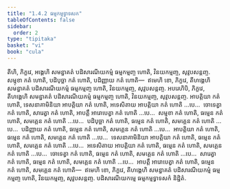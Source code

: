 ```yaml
---
title: "1.4.2 ធម្មកម្មទ្វាទសក"
tableOfContents: false
sidebar:
  order: 2
type: "tipitaka"
basket: "vi"
book: "cula"
---
```



<DynamicBreadcrumb />

<Division number="38" book="cula">

<Paragraph number="183" book="cula">
តីហិ, ភិក្ខវេ, អង្គេហិ សមន្នាគតំ បដិសារណីយកម្មំ ធម្មកម្មញ្ច ហោតិ, វិនយកម្មញ្ច, សុវូបសន្តញ្ច. សម្មុខា កតំ ហោតិ, បដិបុច្ឆា កតំ ហោតិ, បដិញ្ញាយ កតំ ហោតិ—  ឥមេហិ ខោ, ភិក្ខវេ, តីហង្គេហិ សមន្នាគតំ បដិសារណីយកម្មំ ធម្មកម្មញ្ច ហោតិ, វិនយកម្មញ្ច, សុវូបសន្តញ្ច.
</Paragraph>

<Paragraph number="184" book="cula">
អបរេហិបិ, ភិក្ខវេ, តីហង្គេហិ សមន្នាគតំ បដិសារណីយកម្មំ ធម្មកម្មញ្ច ហោតិ, វិនយកម្មញ្ច, សុវូបសន្តញ្ច. អាបត្តិយា កតំ ហោតិ, ទេសនាគាមិនិយា អាបត្តិយា កតំ ហោតិ, អទេសិតាយ អាបត្តិយា កតំ ហោតិ …បេ…  ចោទេត្វា កតំ ហោតិ, សារេត្វា កតំ ហោតិ, អាបត្តឹ អារោបេត្វា កតំ ហោតិ …បេ…  សម្មុខា កតំ ហោតិ, ធម្មេន កតំ ហោតិ, សមគ្គេន កតំ ហោតិ …បេ…  បដិបុច្ឆា កតំ ហោតិ, ធម្មេន កតំ ហោតិ, សមគ្គេន កតំ ហោតិ …បេ…  បដិញ្ញាយ កតំ ហោតិ, ធម្មេន កតំ ហោតិ, សមគ្គេន កតំ ហោតិ …បេ…  អាបត្តិយា កតំ ហោតិ, ធម្មេន កតំ ហោតិ, សមគ្គេន កតំ ហោតិ …បេ…  ទេសនាគាមិនិយា អាបត្តិយា កតំ ហោតិ, ធម្មេន កតំ ហោតិ, សមគ្គេន កតំ ហោតិ …បេ…  អទេសិតាយ អាបត្តិយា កតំ ហោតិ, ធម្មេន កតំ ហោតិ, សមគ្គេន កតំ ហោតិ …បេ…  ចោទេត្វា កតំ ហោតិ, ធម្មេន កតំ ហោតិ, សមគ្គេន កតំ ហោតិ …បេ…  សារេត្វា កតំ ហោតិ, ធម្មេន កតំ ហោតិ, សមគ្គេន កតំ ហោតិ …បេ…  អាបត្តឹ អារោបេត្វា កតំ ហោតិ, ធម្មេន កតំ ហោតិ, សមគ្គេន កតំ ហោតិ—  ឥមេហិ ខោ, ភិក្ខវេ, តីហង្គេហិ សមន្នាគតំ បដិសារណីយកម្មំ ធម្មកម្មញ្ច ហោតិ, វិនយកម្មញ្ច, សុវូបសន្តញ្ច.

</Paragraph>
</Division>

<Paragraph number="185" type="center" book="cula">
បដិសារណីយកម្មេ ធម្មកម្មទ្វាទសកំ និដ្ឋិតំ.
</Paragraph>